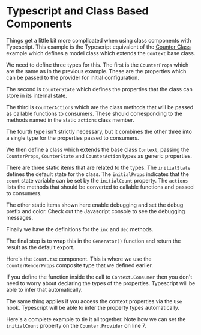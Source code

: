 
# Typescript and Class Based Components

Things get a little bit more complicated when using class components with
Typescript.  This example is the Typescript equivalent of the
[Counter Class](../counter-class) example which defines a model class which
extends the `Context` base class.

We need to define three types for this.  The first is the `CounterProps` which
are the same as in the previous example.  These are the properties which can
be passed to the provider for initial configuration.

The second is `CounterState` which defines the properties that the class can
store in its internal state.

The third is `CounterActions` which are the class methods that will be
passed as callable functions to consumers.  These should corresponding to the
methods named in the static `actions` class member.

The fourth type isn't strictly necessary, but it combines the other three
into a single type for the properties passed to consumers.

<Source
  code={TypesSrc}
  caption="Types.ts"
  expand
/>

We then define a class which extends the base class `Context`, passing the
`CounterProps`, `CounterState` and `CounterAction` types as generic properties.

There are three static items that are related to the types.  The `initialState`
defines the default state for the class.  The `initialProps` indicates that the
`count` state variable can be set by the `initialCount` property.  The `actions`
lists the methods that should be converted to callable functions and passed to
consumers.

The other static items shown here enable debugging and set the debug prefix and
color.  Check out the Javascript console to see the debugging messages.

Finally we have the definitions for the `inc` and `dec` methods.

The final step is to wrap this in the `Generator()` function and return the
result as the default export.

<Source
  code={CounterSrc}
  caption="Counter.ts"
  highlightLines="4-8,35"
  expand
/>

Here's the `Count.tsx` component.  This is where we use the
`CounterRenderProps` composite type that we defined earlier.

<Source
  code={CountSrc}
  caption="Count.tsx"
  highlightLines="4"
  expand
/>

If you define the function inside the call to `Context.Consumer` then you
don't need to worry about declaring the types of the properties.  Typescript
will be able to infer that automatically.

<Source
  code={ControlsSrc}
  caption="Controls.tsx"
  highlightLines="4"
  expand
/>

The same thing applies if you access the context properties via the `Use`
hook.  Typescript will be able to infer the property types automatically.

<Source
  code={BignumSrc}
  caption="Bignum.tsx"
  highlightLines="4"
  expand
/>

Here's a complete example to tie it all together.  Note how we can set the
`initialCount` property on the `Counter.Provider` on line 7.

<Example
  Component={App}
  code={AppSrc}
  caption="App.tsx"
  highlightLines="7"
  expand
/>

